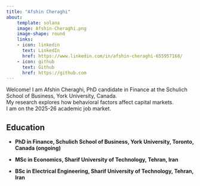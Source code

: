 ```yaml
---
title: "Afshin Cheraghi"
about:
    template: solana
    image: Afshin-Cheraghi.png
    image-shape: round
    links:
    - icon: linkedin
      text: LinkedIn
      href: https://www.linkedin.com/in/afshin-cheraghi-655957168/
    - icon: github
      text: Github
      href: https://github.com
---
```


Welcome! I am Afshin Cheraghi, PhD candidate in Finance at the Schulich School of Business, York University, Canada.\
My research explores how behavioral factors affect capital markets.\
I am on the 2025-26 academic job market.

## Education

-  **PhD in Finance, Schulich School of Business, York University, Toronto, Canada (ongoing)**

- **MSc in Economics, Sharif University of Technology, Tehran, Iran**

- **BSc in Electrical Engineering, Sharif University of Technology, Tehran, Iran**


